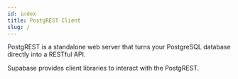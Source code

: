```yaml
---
id: index
title: PostgREST Client
slug: /
---
```



PostgREST is a standalone web server that turns your PostgreSQL database directly into a RESTful API.

Supabase provides client libraries to interact with the PostgREST.